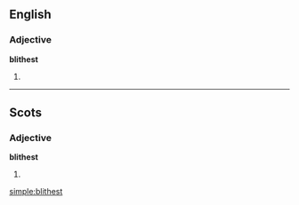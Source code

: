 ==English==

===Adjective===
'''blithest'''

# {{en-superlative of|blithe}}

----

==Scots==

===Adjective===
'''blithest'''

# {{superlative of|blithe|lang=sco}}

[[simple:blithest]]